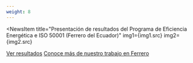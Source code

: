 ```yaml
---
weight: 8
---
```



<NewsItem
  title="Presentación de resultados del Programa de Eficiencia Energética e ISO 50001 (Ferrero del Ecuador)"
  img1={img1.src}
  img2={img2.src}
>
  <a class="button blue-background  blue-background-hoover" href={doc.src}>Ver resultados</a>
  <a class="button blue-background  blue-background-hoover" href="/proyectos/ferrero">Conoce más de nuestro trabajo en Ferrero</a>
</NewsItem>

